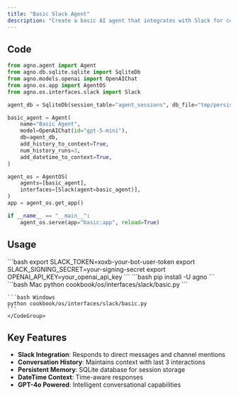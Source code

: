 ```yaml
---
title: "Basic Slack Agent"
description: "Create a basic AI agent that integrates with Slack for conversations"
---
```


## Code

```python cookbook/os/interfaces/slack/basic.py
from agno.agent import Agent
from agno.db.sqlite.sqlite import SqliteDb
from agno.models.openai import OpenAIChat
from agno.os.app import AgentOS
from agno.os.interfaces.slack import Slack

agent_db = SqliteDb(session_table="agent_sessions", db_file="tmp/persistent_memory.db")

basic_agent = Agent(
    name="Basic Agent",
    model=OpenAIChat(id="gpt-5-mini"),
    db=agent_db,
    add_history_to_context=True,
    num_history_runs=3,
    add_datetime_to_context=True,
)

agent_os = AgentOS(
    agents=[basic_agent],
    interfaces=[Slack(agent=basic_agent)],
)
app = agent_os.get_app()

if __name__ == "__main__":
    agent_os.serve(app="basic:app", reload=True)
```

## Usage

<Steps>
  <Snippet file="create-venv-step.mdx" />

  <Step title="Set Environment Variables">
    ```bash
    export SLACK_TOKEN=xoxb-your-bot-user-token
    export SLACK_SIGNING_SECRET=your-signing-secret
    export OPENAI_API_KEY=your_openai_api_key
    ```
  </Step>

  <Step title="Install libraries">
    ```bash
    pip install -U agno
    ```
  </Step>

  <Step title="Run Example">
    <CodeGroup>
    ```bash Mac
    python cookbook/os/interfaces/slack/basic.py
    ```

    ```bash Windows
    python cookbook/os/interfaces/slack/basic.py
    ```
    </CodeGroup>
  </Step>
</Steps>

## Key Features

- **Slack Integration**: Responds to direct messages and channel mentions
- **Conversation History**: Maintains context with last 3 interactions
- **Persistent Memory**: SQLite database for session storage
- **DateTime Context**: Time-aware responses
- **GPT-4o Powered**: Intelligent conversational capabilities

